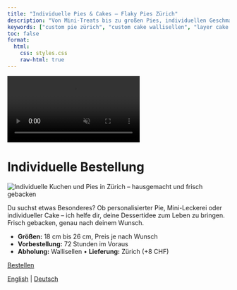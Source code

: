 ```yaml
---
title: "Individuelle Pies & Cakes – Flaky Pies Zürich"
description: "Von Mini-Treats bis zu großen Pies, individuellen Geschmacksrichtungen und Kuchen – frisch auf Bestellung für jeden Anlass gebacken."
keywords: ["custom pie zürich", "custom cake wallisellen", "layer cake zürich", "cheesecake zürich", "brownies zürich", "blondies zürich", "american dessert bestellen zürich", "personalisierte bäckerei schweiz", "pies auf bestellung zürich", "handgemachte kuchen zürich"]
toc: false
format:
  html:
    css: styles.css
    raw-html: true 
---
```

<!-- Desktop background video -->
<div class="background-video-container">
  <video autoplay muted loop playsinline>
    <source src="../Backgroundrotating.mp4" type="video/mp4">
  </video>
</div>

# Individuelle Bestellung

<div class="pie-layout">

<img src="images/Custom-order-cake-pie-zurich.jpeg"
       alt="Individuelle Kuchen und Pies in Zürich – hausgemacht und frisch gebacken"
       class="pie-photo" loading="lazy">

<div class="pie-text">
<p>
      Du suchst etwas Besonderes? Ob personalisierter Pie, Mini-Leckerei oder individueller Cake – ich helfe dir, deine Dessertidee zum Leben zu bringen. Frisch gebacken, genau nach deinem Wunsch.
</p>
<ul>
<li><strong>Größen:</strong> 18 cm bis 26 cm, Preis je nach Wunsch</li>
<li><strong>Vorbestellung:</strong> 72 Stunden im Voraus</li>
<li><strong>Abholung:</strong> Wallisellen • <strong>Lieferung:</strong> Zürich (+8 CHF)</li>
</ul>
<div class="nav-button">
  <a href="order-pies-zurich.qmd" class="btn-link">Bestellen</a>
</div>
</div>

</div>



<div class="content-overlay">



<script type="application/ld+json">
{
  "@context": "https://schema.org",
  "@type": "Bakery",
  "name": "Flaky",
  "image": "https://yourdomain.com/logo_website.png",
  "address": {
    "@type": "PostalAddress",
    "addressLocality": "Zürich",
    "addressCountry": "CH"
  },
  "servesCuisine": "Amerikanische Desserts",
  "url": "https://yourdomain.com",
  "description": "Flaky ist eine kleine, hausbasierte Bäckerei in Zürich, die handgemachte amerikanische Pies wie Pumpkin Pie, Cinnamon Apple Crumble und Pecan Pie backt."
}
</script>


<div class="language-switch">
  <a href="../custom-pie-cake-zurich.html">English</a> |
  <a href="custom-pie-cake-zurich.html">Deutsch</a>
</div>



<div class="footer-heart">
  <i class="fas fa-heart"></i>
</div>


<script>
document.addEventListener("DOMContentLoaded", function() {
  const navLinks = document.querySelectorAll('.navbar-nav .nav-link');
  const navbarCollapse = document.querySelector('.navbar-collapse');

  navLinks.forEach(function(link) {
    link.addEventListener('click', function() {
      if (navbarCollapse.classList.contains('show')) {
        // Menü einklappen
        const collapse = new bootstrap.Collapse(navbarCollapse);
        collapse.hide();
      }
    });
  });
});
</script>
